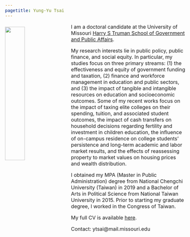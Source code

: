 ```yaml
---
pagetitle: Yung-Yu Tsai
---
```


<link rel="stylesheet" href="styles.css" type="text/css">
<style>
  body{
  font-size: 12pt;
}
</style>

<img src="images/yungyutsai.png" style="width:33%; border:0px solid; margin-right: 20px; margin-top: 10px" align="left">
<!--
<iframe width="560" height="315" style="margin-right: 20px" align="left" frameborder="0"
src="https://www.youtube.com/embed/-26g5lJaFhE">
</iframe>
--> 

I am a doctoral candidate at the University of Missouri <a href = "https://truman.missouri.edu" target="_blank">Harry S Truman School of Government and Public Affairs</a>. 

My research interests lie in public policy, public finance, and social equity. In particular, my studies focus on three primary streams: (1) the effectiveness and equity of government funding and taxation, (2) finance and workforce management in education and public sectors, and (3) the impact of tangible and intangible resources on education and socioeconomic outcomes. Some of my recent works focus on the impact of taxing elite colleges on their spending, tuition, and associated student outcomes, the impact of cash transfers on household decisions regarding fertility and investment in children education, the influence of on-campus residence on college students' persistence and long-term academic and labor market results, and the effects of reassessing property to market values on housing prices and wealth distribution.

I obtained my MPA (Master in Public Administration) degree from National Chengchi University (Taiwan) in 2019 and a Bachelor of Arts in Political Science from National Taiwan University in 2015. Prior to starting my graduate degree, I worked in the Congress of Taiwan.

My full CV is available <a href = "files/CV_YungYuTsai.pdf" target="_blank">here</a>.

Contact: ytsai@mail.missouri.edu